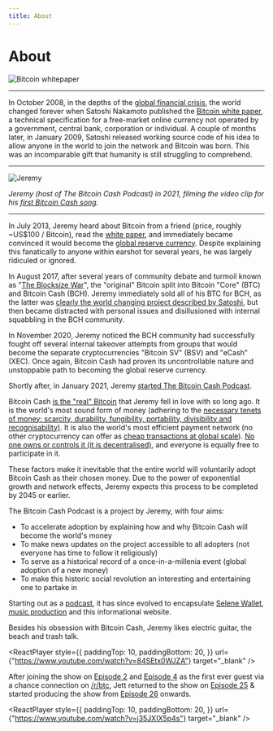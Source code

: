 ```yaml
---
title: About
---
```



# About

<img src={whitepaperUrl} alt="Bitcoin whitepaper" />

<hr />

In October 2008, in the depths of the [global financial crisis](https://en.wikipedia.org/wiki/Financial_crisis_of_2007%E2%80%932008), the world changed forever when Satoshi Nakamoto published the [Bitcoin white paper](/bitcoin.pdf), a technical specification for a free-market online currency not operated by a government, central bank, corporation or individual. A couple of months later, in January 2009, Satoshi released working source code of his idea to allow anyone in the world to join the network and Bitcoin was born. This was an incomparable gift that humanity is still struggling to comprehend.

<hr />

<img src={jeremyUrl} alt="Jeremy" />

_Jeremy (host of The Bitcoin Cash Podcast) in 2021, filming the video clip for his [first Bitcoin Cash song](https://www.youtube.com/watch?v=qxsRnsDzz4A)._

<hr />

In July 2013, Jeremy heard about Bitcoin from a friend (price, roughly ~US$100 / Bitcoin), read the [white paper](/bitcoin.pdf), and immediately became convinced it would become the [global reserve currency](/faqs/Global-Reserve-Currency/what-do-you-mean-global-reserve-currency). Despite explaining this fanatically to anyone within earshot for several years, he was largely ridiculed or ignored.

In August 2017, after several years of community debate and turmoil known as "[The Blocksize War](/start#episode-8-of-10-bitcoin-cash)", the "original" Bitcoin split into Bitcoin "Core" (BTC) and Bitcoin Cash (BCH). Jeremy immediately sold all of his BTC for BCH, as the latter was [clearly the world changing project described by Satoshi](/faqs/BCH-vs-BTC/is-bch-the-real-bitcoin), but then became distracted with personal issues and disillusioned with internal squabbling in the BCH community.

In November 2020, Jeremy noticed the BCH community had successfully fought off several internal takeover attempts from groups that would become the separate cryptocurrencies "Bitcoin SV" (BSV) and "eCash" (XEC). Once again, Bitcoin Cash had proven its uncontrollable nature and unstoppable path to becoming the global reserve currency.

Shortly after, in January 2021, Jeremy [started The Bitcoin Cash Podcast](/docs/1).

Bitcoin Cash [is the "real" Bitcoin](/faqs/BCH-vs-BTC/is-bch-the-real-bitcoin) that Jeremy fell in love with so long ago. It is the world's most sound form of money (adhering to the [necessary tenets of money: scarcity, durability, fungibility, portability, divisibility and recognisability)](/start#episode-1-of-10-money). It is also the world's most efficient payment network (no other cryptocurrency can offer as [cheap transactions at global scale](/faqs/Global-Reserve-Currency/can-BCH-technically-scale-to-global-reserve-currency)). [No one owns or controls it (it is decentralised)](/faqs/BCH/how-does-BCH-governance-work), and everyone is equally free to participate in it.

These factors make it inevitable that the entire world will voluntarily adopt Bitcoin Cash as their chosen money. Due to the power of exponential growth and network effects, Jeremy expects this process to be completed by 2045 or earlier.

The Bitcoin Cash Podcast is a project by Jeremy, with four aims:

- To accelerate adoption by explaining how and why Bitcoin Cash will become the world's money
- To make news updates on the project accessible to all adopters (not everyone has time to follow it religiously)
- To serve as a historical record of a once-in-a-millenia event (global adoption of a new money)
- To make this historic social revolution an interesting and entertaining one to partake in

Starting out as a [podcast](/docs/welcome), it has since evolved to encapsulate [Selene Wallet](https://selene.cash/), [music production](/music) and this informational website.

Besides his obsession with Bitcoin Cash, Jeremy likes electric guitar, the beach and trash talk.

<ReactPlayer
  style={{
    paddingTop: 10,
    paddingBottom: 20,
  }}
  url={"https://www.youtube.com/watch?v=84SEtx0WJZA"}
  target="_blank"
/>

After joining the show on [Episode 2](/docs/2) and [Episode 4](/docs/4) as the first ever guest via a chance connection on [/r/btc](/faqs/Other/what-happened-with-rbtc), Jett returned to the show on [Episode 25](/docs/25) & started producing the show from [Episode 26](/docs/26) onwards.

<ReactPlayer
  style={{
    paddingTop: 10,
    paddingBottom: 20,
  }}
  url={"https://www.youtube.com/watch?v=j35JXIX5p4s"}
  target="_blank"
/>

